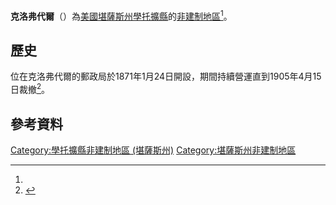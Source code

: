 {{noteTA
|1=zh-hans:县;zh-hk:縣;zh-tw:郡;
|2=zh-hans:肖托夸; zh-hant:學托擴;
}}
{{Infobox settlement
|official_name = 克洛弗代爾
|native_name = Cloverdale
|settlement_type = [[非建制地區|非建制地區]] 
|nickname = 
|motto =
|pushpin_map=USA Kansas
|coordinates_region = US-KS
|subdivision_type = [[世界政區索引|國家]]
|subdivision_name = [[美国|美国]]
|subdivision_type1 = [[美國行政區劃|州]]
|subdivision_name1 = [[堪薩斯州|堪薩斯州]]
|subdivision_type2 = [[堪薩斯州行政區劃|縣]]
|subdivision_name2 = [[學托擴縣_(堪薩斯州)|學托擴縣]]
|unit_pref  =  
|population_as_of = 
|population_footnotes = 
|population_total = 
|population_density_km2 = 
|timezone = [[北美中部时区|CST]]
|utc_offset = -6
|timezone_DST = CDT
|utc_offset_DST = -5
|elevation_footnotes = 
|elevation_m = 321
|elevation_ft = 1053
|latd = 37|latm = 13|lats = 37|latNS = N
|longd = 96|longm = 29|longs = 21|longEW = W
|coordinates_display=%
|area_code = [[電話區號620|620]]
|blank_name = [[聯邦資料處理標準|FIPS編碼]]
|blank_info = 20-14415<ref name="gnis"/>
|blank1_name = [[地名信息系统|GNIS]] ID
|blank1_info = 484453<ref name=gnis>{{GNIS|484453|name=Cloverdale, Kansas}}</ref>
|website = 
}}

'''克洛弗代爾'''（{{lang|en|'''Cloverdale'''}}）為[[美國|美國]][[堪薩斯州|堪薩斯州]][[學托擴縣_(堪薩斯州)|學托擴縣]]的[[非建制地區|非建制地區]]<ref name=gnis/>。

==歷史==
位在克洛弗代爾的郵政局於1871年1月24日開設，期間持續營運直到1905年4月15日裁撤<ref>{{cite web | url=http://www.kshs.org/geog/geog_postoffices/search/county:CQ | title=Kansas Post Offices, 1828-1961 | publisher=Kansas Historical Society | accessdate=2 August 2014 | archive-url=https://web.archive.org/web/20131009134430/http://www.kshs.org/geog/geog_postoffices/search/county:CQ | archive-date=2013-10-09 | dead-url=yes }}</ref>。

==參考資料==
{{Reflist}}

{{學托擴縣 (堪薩斯州)}}

{{DEFAULTSORT:Cloverdale}}
[[Category:學托擴縣非建制地區_(堪薩斯州)|Category:學托擴縣非建制地區 (堪薩斯州)]]
[[Category:堪薩斯州非建制地區|Category:堪薩斯州非建制地區]]

{{ChautauquaCountyKS-geo-stub}}